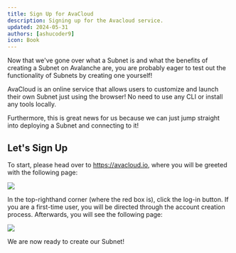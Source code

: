 ```yaml
---
title: Sign Up for AvaCloud
description: Signing up for the Avacloud service.
updated: 2024-05-31
authors: [ashucoder9]
icon: Book
---
```


Now that we've gone over what a Subnet is and what the benefits of creating a Subnet on Avalanche are, you are probably eager to test out the functionality of Subnets by creating one yourself!

AvaCloud is an online service that allows users to customize and launch their own Subnet just using the browser! No need to use any CLI or install any tools locally.

Furthermore, this is great news for us because we can just jump straight into deploying a Subnet and connecting to it!

## Let's Sign Up

To start, please head over to https://avacloud.io, where you will be greeted with the following page:

![](/course-images/avalanche-fundamentals/19.png)

In the top-righthand corner (where the red box is), click the log-in button. If you are a first-time user, you will be directed through the account creation process. Afterwards, you will see the following page:

![](/course-images/avalanche-fundamentals/20.png)

We are now ready to create our Subnet!